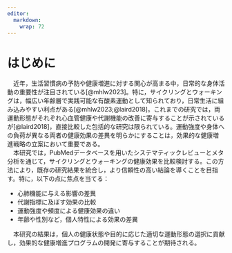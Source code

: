 ```yaml
---
editor: 
  markdown: 
    wrap: 72
---
```


# はじめに {.numbered}

　近年，生活習慣病の予防や健康増進に対する関心が高まる中，日常的な身体活動の重要性が注目されている[@mhlw2023]。特に，サイクリングとウォーキングは，幅広い年齢層で実践可能な有酸素運動として知られており，日常生活に組み込みやすい利点がある[@mhlw2023;@laird2018]。これまでの研究では，両運動形態がそれぞれ心血管健康や代謝機能の改善に寄与することが示されているが[@laird2018]，直接比較した包括的な研究は限られている。運動強度や身体への負荷が異なる両者の健康効果の差異を明らかにすることは，効果的な健康増進戦略の立案において重要である。<br>
　本研究では，PubMedデータベースを用いたシステマティックレビューとメタ分析を通じて，サイクリングとウォーキングの健康効果を比較検討する。この方法により，既存の研究結果を統合し，より信頼性の高い結論を導くことを目指す。特に，以下の点に焦点を当てる：

-   心肺機能に与える影響の差異<br>
-   代謝指標に及ぼす効果の比較<br>
-   運動強度や頻度による健康効果の違い<br>
-   年齢や性別など，個人特性による効果の差異<br>

　本研究の結果は，個人の健康状態や目的に応じた適切な運動形態の選択に貢献し，効果的な健康増進プログラムの開発に寄与することが期待される。